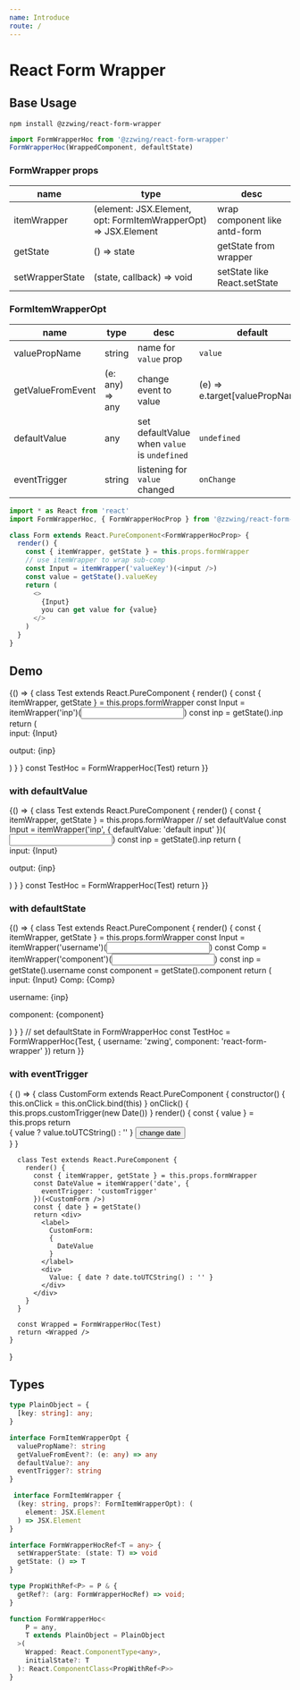 ```yaml
---
name: Introduce
route: /
---
```



# React Form Wrapper

## Base Usage

`npm install @zzwing/react-form-wrapper`

```typescript
import FormWrapperHoc from '@zzwing/react-form-wrapper'
FormWrapperHoc(WrappedComponent, defaultState)
```

### FormWrapper props

| name            | type                                                           | desc                         |
| --------------- | -------------------------------------------------------------- | ---------------------------- |
| itemWrapper     | (element: JSX.Element, opt: FormItemWrapperOpt) => JSX.Element | wrap component like antd-form  |
| getState        | () => state                                                    | getState from wrapper        |
| setWrapperState | (state, callback) => void                                      | setState like React.setState |

### FormItemWrapperOpt

| name              | type            | desc                                         | default                          |
| ----------------- | --------------- | -------------------------------------------- | -------------------------------- |
| valuePropName     | string          | name for `value` prop                        | `value`                          |
| getValueFromEvent | (e: any) => any | change event to value                        | (e) => e.target\[valuePropName\] |
| defaultValue      | any             | set defaultValue when `value` is `undefined` | `undefined`                      |
| eventTrigger      | string          | listening for `value` changed                | `onChange`                       |

```typescript
import * as React from 'react'
import FormWrapperHoc, { FormWrapperHocProp } from '@zzwing/react-form-wrapper'

class Form extends React.PureComponent<FormWrapperHocProp> {
  render() {
    const { itemWrapper, getState } = this.props.formWrapper
    // use itemWrapper to wrap sub-comp
    const Input = itemWrapper('valueKey')(<input />)
    const value = getState().valueKey
    return (
      <>
        {Input}
        you can get value for {value}
      </>
    )
  }
}
```

## Demo

<Playground>
  {() => {
    class Test extends React.PureComponent {
      render() {
        const { itemWrapper, getState } = this.props.formWrapper
        const Input = itemWrapper('inp')(<input />)
        const inp = getState().inp
        return (
          <div>
            <label>
              input: <span style={{ marginLeft: '10px' }}>{Input}</span>
            </label>
            <p>output: {inp}</p>
          </div>
        )
      }
    }
    const TestHoc = FormWrapperHoc(Test)
    return <TestHoc />
  }}
</Playground>

### with defaultValue

<Playground>
  {() => {
    class Test extends React.PureComponent {
      render() {
        const { itemWrapper, getState } = this.props.formWrapper
        // set defaultValue
        const Input = itemWrapper('inp', {
          defaultValue: 'default input'
        })(<input />)
        const inp = getState().inp
        return (
          <div>
            <label>
              input: <span style={{ marginLeft: '10px' }}>{Input}</span>
            </label>
            <p>output: {inp}</p>
          </div>
        )
      }
    }
    const TestHoc = FormWrapperHoc(Test)
    return <TestHoc />
  }}
</Playground>

### with defaultState

<Playground>
  {() => {
    class Test extends React.PureComponent {
      render() {
        const { itemWrapper, getState } = this.props.formWrapper
        const Input = itemWrapper('username')(<input />)
        const Comp = itemWrapper('component')(<input />)
        const inp = getState().username
        const component = getState().component
        return (
          <div>
            <label>
              input: <span style={{ marginLeft: '10px' }}>{Input}</span>
            </label>
            <label style={{ marginLeft: '10px' }}>
              Comp: <span style={{ marginLeft: '10px' }}>{Comp}</span>
            </label>
            <p>username: {inp}</p>
            <p>component: {component}</p>
          </div>
        )
      }
    }
    // set defaultState in FormWrapperHoc
    const TestHoc = FormWrapperHoc(Test, {
      username: 'zwing',
      component: 'react-form-wrapper'
    })
    return <TestHoc />
  }}
</Playground>

### with eventTrigger

<Playground>
  {
    () => {
      class CustomForm extends React.PureComponent {
        constructor() {
          this.onClick = this.onClick.bind(this)
        }
        onClick() {
          this.props.customTrigger(new Date())
        }
        render() {
          const { value } = this.props
          return <div>
            { value ? value.toUTCString() : '' }
            <button onClick={this.onClick}>change date</button>
          </div>
        }
      }

      class Test extends React.PureComponent {
        render() {
          const { itemWrapper, getState } = this.props.formWrapper
          const DateValue = itemWrapper('date', {
            eventTrigger: 'customTrigger'
          })(<CustomForm />)
          const { date } = getState()
          return <div>
            <label>
              CustomForm:
              {
                DateValue
              }
            </label>
            <div>
              Value: { date ? date.toUTCString() : '' }
            </div>
          </div>
        }
      }

      const Wrapped = FormWrapperHoc(Test)
      return <Wrapped />
    }

}

</Playground>

## Types

```typescript
type PlainObject = {
  [key: string]: any;
}

interface FormItemWrapperOpt {
  valuePropName?: string
  getValueFromEvent?: (e: any) => any
  defaultValue?: any
  eventTrigger?: string
}

 interface FormItemWrapper {
  (key: string, props?: FormItemWrapperOpt): (
    element: JSX.Element
  ) => JSX.Element
}

interface FormWrapperHocRef<T = any> {
  setWrapperState: (state: T) => void
  getState: () => T
}

type PropWithRef<P> = P & {
  getRef?: (arg: FormWrapperHocRef) => void;
}

function FormWrapperHoc<
    P = any,
    T extends PlainObject = PlainObject
  >(
    Wrapped: React.ComponentType<any>,
    initialState?: T
  ): React.ComponentClass<PropWithRef<P>>
}
```
